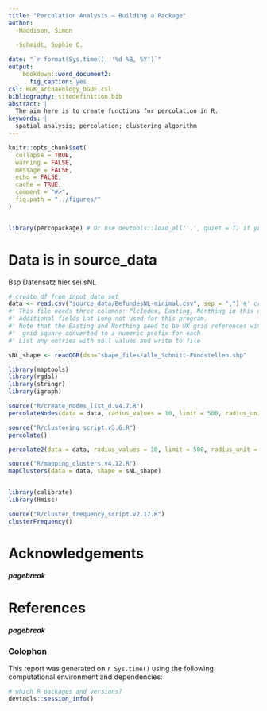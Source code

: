 ```yaml
---
title: "Percolation Analysis – Building a Package"
author:
  -Maddison, Simon
  
  -Schmidt, Sophie C.

date: "`r format(Sys.time(), '%d %B, %Y')`"
output: 
    bookdown::word_document2:
      fig_caption: yes
csl: RGK_archaeology_DGUF.csl
bibliography: sitedefinition.bib
abstract: |
  The aim here is to create functions for percolation in R.
keywords: |
  spatial analysis; percolation; clustering algorithm
---
```


```r
knitr::opts_chunk$set(
  collapse = TRUE,
  warning = FALSE,
  message = FALSE,
  echo = FALSE,
  cache = TRUE,
  comment = "#>",
  fig.path = "../figures/"
)


library(percopackage) # Or use devtools::load_all('.', quiet = T) if your code is in script files, rather than as functions in the `/R` diretory
```

# Data is in source_data

Bsp Datensatz hier sei sNL

```r

# create df from input data set
data <- read.csv("source_data/BefundesNL-minimal.csv", sep = ",") #' crazy mistakes happen if this is wrong...
#' This file needs three columns: PlcIndex, Easting, Northing in this order.
#' Additional fields Lat Long not used for this program.
#' Note that the Easting and Northing need to be UK grid references with the Alphabetic
#'  grid square converted to a numeric prefix for each
#' List any entries with null values and write to file

sNL_shape <- readOGR(dsn="shape_files/alle_Schnitt-Fundstellen.shp"

library(maptools)
library(rgdal)
library(stringr)
library(igraph)

source("R/create_nodes_list_d.v4.7.R")
percolateNodes(data = data, radius_values = 10, limit = 500, radius_unit = 1)

source("R/clustering_script.v3.6.R")
percolate()

percolate2(data = data, radius_values = 10, limit = 500, radius_unit = 1)

source("R/mapping_clusters.v4.12.R")
mapClusters(data = data, shape = sNL_shape)


library(calibrate)
library(Hmisc)

source("R/cluster_frequency_script.v2.17.R")
clusterFrequency()


```




# Acknowledgements

<!-- The following line inserts a page break when the output is MS Word. For page breaks in PDF, use \newpage on its own line.  -->
##### pagebreak

# References 
<!-- The following line ensures the references appear here for the MS Word or HTML output files, rather than right at the end of the document (this will not work for PDF files):  -->
<div id="refs"></div>

##### pagebreak

### Colophon

This report was generated on `r Sys.time()` using the following computational environment and dependencies: 

```r
# which R packages and versions?
devtools::session_info()
```

